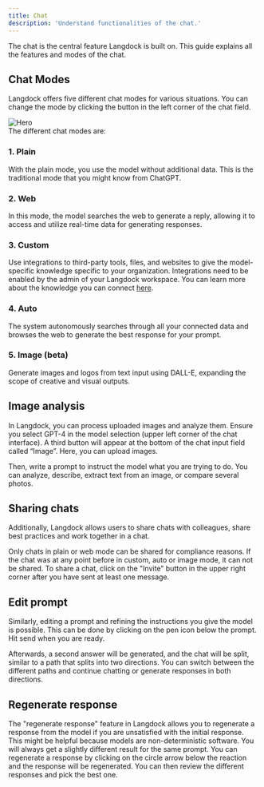 ```yaml
---
title: Chat
description: 'Understand functionalities of the chat.'
---
```


The chat is the central feature Langdock is built on. This guide explains all the features and modes of the chat.

## Chat Modes
Langdock offers five different chat modes for various situations. You can change the mode by clicking the button in the left corner of the chat field.

<img src="/images/chat.jpeg" alt="Hero" />
<br />
The different chat modes are:

### 1. Plain
With the plain mode, you use the model without additional data. This is the traditional mode that you might know from ChatGPT.


### 2. Web
In this mode, the model searches the web to generate a reply, allowing it to access and utilize real-time data for generating responses.


### 3. Custom
Use integrations to third-party tools, files, and websites to give the model-specific knowledge specific to your organization. Integrations need to be enabled by the admin of your Langdock workspace. You can learn more about the knowledge you can connect [here](/integrations).


### 4. Auto
The system autonomously searches through all your connected data and browses the web to generate the best response for your prompt.


### 5. Image (beta)
Generate images and logos from text input using DALL-E, expanding the scope of creative and visual outputs.

## Image analysis
In Langdock, you can process uploaded images and analyze them. Ensure you select GPT-4 in the model selection (upper left corner of the chat interface). A third button will appear at the bottom of the chat input field called “Image”. Here, you can upload images.

Then, write a prompt to instruct the model what you are trying to do. You can analyze, describe, extract text from an image, or compare several photos.

## Sharing chats
Additionally, Langdock allows users to share chats with colleagues, share best practices and work together in a chat.

Only chats in plain or web mode can be shared for compliance reasons. If the chat was at any point before in custom, auto or image mode, it can not be shared. To share a chat, click on the "Invite" button in the upper right corner after you have sent at least one message.

## Edit prompt
Similarly, editing a prompt and refining the instructions you give the model is possible. This can be done by clicking on the pen icon below the prompt. Hit send when you are ready.

Afterwards, a second answer will be generated, and the chat will be split, similar to a path that splits into two directions. You can switch between the different paths and continue chatting or generate responses in both directions.

## Regenerate response
The "regenerate response" feature in Langdock allows you to regenerate a response from the model if you are unsatisfied with the initial response. This might be helpful because models are non-deterministic software. You will always get a slightly different result for the same prompt. You can regenerate a response by clicking on the circle arrow below the reaction and the response will be regenerated. You can then review the different responses and pick the best one.


